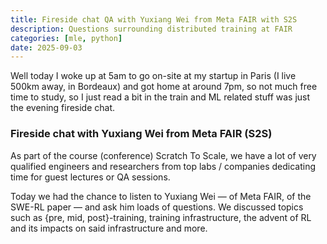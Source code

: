 ```yaml
---
title: Fireside chat QA with Yuxiang Wei from Meta FAIR with S2S
description: Questions surrounding distributed training at FAIR
categories: [mle, python]
date: 2025-09-03
---
```


Well today I woke up at 5am to go on-site at my startup in Paris (I live 500km away, in Bordeaux) and got home at around 7pm, so not much free time to study, so I just read a bit in the train and ML related stuff was just the evening fireside chat.

### Fireside chat with Yuxiang Wei from Meta FAIR (S2S)

As part of the course (conference) Scratch To Scale, we have a lot of very qualified engineers and researchers from top labs / companies dedicating time for guest lectures or QA sessions.

Today we had the chance to listen to Yuxiang Wei — of Meta FAIR, of the SWE-RL paper — and ask him loads of questions. We discussed topics such as {pre, mid, post}-training, training infrastructure, the advent of RL and its impacts on said infrastructure and more.
